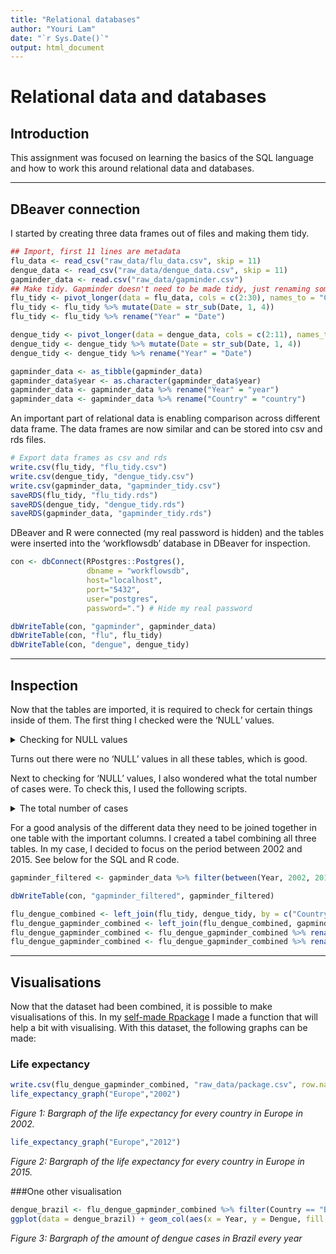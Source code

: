 ```yaml
---
title: "Relational databases"
author: "Youri Lam"
date: "`r Sys.Date()`"
output: html_document
---
```

# Relational data and databases

## Introduction {-}

This assignment was focused on learning the basics of the SQL language and how to work this around relational data and databases.

----

## DBeaver connection {-}

I started by creating three data frames out of files and making them tidy.

```r
## Import, first 11 lines are metadata
flu_data <- read_csv("raw_data/flu_data.csv", skip = 11)
dengue_data <- read_csv("raw_data/dengue_data.csv", skip = 11)
gapminder_data <- read.csv("raw_data/gapminder.csv")
## Make tidy. Gapminder doesn't need to be made tidy, just renaming some rows for future use.
flu_tidy <- pivot_longer(data = flu_data, cols = c(2:30), names_to = "Country", values_to = "Value")
flu_tidy <- flu_tidy %>% mutate(Date = str_sub(Date, 1, 4))
flu_tidy <- flu_tidy %>% rename("Year" = "Date")

dengue_tidy <- pivot_longer(data = dengue_data, cols = c(2:11), names_to = "Country", values_to = "Value")
dengue_tidy <- dengue_tidy %>% mutate(Date = str_sub(Date, 1, 4))
dengue_tidy <- dengue_tidy %>% rename("Year" = "Date")

gapminder_data <- as_tibble(gapminder_data)
gapminder_data$year <- as.character(gapminder_data$year)
gapminder_data <- gapminder_data %>% rename("Year" = "year")
gapminder_data <- gapminder_data %>% rename("Country" = "country")
```

An important part of relational data is enabling comparison across different data frame. The data frames are now similar and can be stored into csv and rds files.

```r
# Export data frames as csv and rds
write.csv(flu_tidy, "flu_tidy.csv")
write.csv(dengue_tidy, "dengue_tidy.csv")
write.csv(gapminder_data, "gapminder_tidy.csv")
saveRDS(flu_tidy, "flu_tidy.rds")
saveRDS(dengue_tidy, "dengue_tidy.rds")
saveRDS(gapminder_data, "gapminder_tidy.rds")
```

DBeaver and R were connected (my real password is hidden) and the tables were inserted into the 'workflowsdb' database in DBeaver for inspection.

```r
con <- dbConnect(RPostgres::Postgres(), 
                 dbname = "workflowsdb", 
                 host="localhost", 
                 port="5432", 
                 user="postgres", 
                 password=".") # Hide my real password
```

```r
dbWriteTable(con, "gapminder", gapminder_data)
dbWriteTable(con, "flu", flu_tidy)
dbWriteTable(con, "dengue", dengue_tidy)
```

----

## Inspection {-}

Now that the tables are imported, it is required to check for certain things inside of them. The first thing I checked were the 'NULL' values.

<details>

<summary>Checking for NULL values</summary>
```sql
SELECT *
  FROM gapminder
WHERE "Year" IS NULL; --make sure no important values are missing
```

```sql
SELECT *
  FROM gapminder
WHERE "Country" IS NULL;
```

```sql
SELECT *
  FROM dengue
WHERE "Year" IS NULL;
```

```sql
SELECT *
  FROM dengue
WHERE "Country" IS NULL;
```

```sql
SELECT *
  FROM flu
WHERE "Year" IS NULL;
```

```sql
SELECT *
  FROM flu
WHERE "Country" IS NULL;
```
 
</details>

Turns out there were no 'NULL' values in all these tables, which is good. 

Next to checking for 'NULL' values, I also wondered what the total number of cases were. To check this, I used the following scripts.

<details>

<summary>The total number of cases</summary>
```sql
SELECT SUM("Value") --calculate the total number of cases
  FROM dengue;
```

```sql
SELECT SUM("Value") --calculate the total number of cases
  FROM flu;
```

</details>

For a good analysis of the different data they need to be joined together in one table with the important columns. I created a tabel combining all three tables. In my case, I decided to focus on the period between 2002 and 2015. See below for the SQL and R code.

```r
gapminder_filtered <- gapminder_data %>% filter(between(Year, 2002, 2015))
```

```r
dbWriteTable(con, "gapminder_filtered", gapminder_filtered)
```

```r
flu_dengue_combined <- left_join(flu_tidy, dengue_tidy, by = c("Country", "Year"))
flu_dengue_gapminder_combined <- left_join(flu_dengue_combined, gapminder_filtered, by = c("Country", "Year"))
flu_dengue_gapminder_combined <- flu_dengue_gapminder_combined %>% rename("Flu" = "Value.x")
flu_dengue_gapminder_combined <- flu_dengue_gapminder_combined %>% rename("Dengue" = "Value.y")
```
----

## Visualisations {-}

Now that the dataset had been combined, it is possible to make visualisations of this. In my [self-made Rpackage](https://yourilam.github.io/08_Rpackage.html) I made a function that will help a bit with visualising. With this dataset, the following graphs can be made:

### Life expectancy {-}

```r
write.csv(flu_dengue_gapminder_combined, "raw_data/package.csv", row.names=FALSE)
life_expectancy_graph("Europe","2002")
```
_Figure 1: Bargraph of the life expectancy for every country in Europe in 2002._

```r
life_expectancy_graph("Europe","2012")
```
_Figure 2: Bargraph of the life expectancy for every country in Europe in 2015._

###One other visualisation

```r
dengue_brazil <- flu_dengue_gapminder_combined %>% filter(Country == "Brazil") %>% select(Dengue, Year)
ggplot(data = dengue_brazil) + geom_col(aes(x = Year, y = Dengue, fill = Year), show.legend = FALSE) + labs(title = "Development of dengue in Brazil each year")
```
_Figure 3: Bargraph of the amount of dengue cases in Brazil every year_
